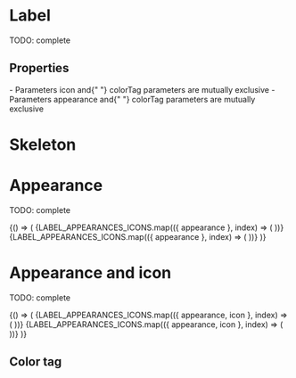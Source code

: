 

<Meta title="Atoms/Label" component={Label} />

# Label

TODO: complete

<Preview>
  <Story name="default" parameters={{ decorators: [withKnobs, withA11y] }}>
    <Label
      id="id-1"
      icon={LABEL_APPEARANCES_ICONS[0].icon}
      label={text("label", "Text")}
    />
  </Story>
</Preview>

## Properties

<Props of={Label} />
<Text>
  - Parameters <Text appearance="primary">icon </Text> and{" "}
  <Text appearance="primary"> colorTag </Text> parameters are mutually exclusive
</Text>
<Text>
  - Parameters <Text appearance="primary">appearance </Text> and{" "}
  <Text appearance="primary"> colorTag </Text> parameters are mutually exclusive
</Text>

# Skeleton

<Preview>
  <Story name="skeleton" parameters={{ decorators: [withKnobs, withA11y] }}>
    <Label.Skeleton />
  </Story>
</Preview>

# Appearance

TODO: complete

<Preview withToolbar>
  <Story name="appearance">
    {() => (
      <Stack column align="stretch">
        <Stack.Item>
          <Stack wrap>
            {LABEL_APPEARANCES_ICONS.map(({ appearance }, index) => (
              <Stack.Item key={index}>
                <Label
                  id={`id-${index}`}
                  appearance={appearance}
                  label={appearance}
                />
              </Stack.Item>
            ))}
          </Stack>
        </Stack.Item>
        <Stack.Item>
          <Stack wrap>
            {LABEL_APPEARANCES_ICONS.map(({ appearance }, index) => (
              <Stack.Item key={index}>
                <Label
                  id={`id-${index}`}
                  appearance={appearance}
                  label={appearance}
                  onClick={action("onClick")}
                />
              </Stack.Item>
            ))}
          </Stack>
        </Stack.Item>
      </Stack>
    )}
  </Story>
</Preview>

# Appearance and icon

TODO: complete

<Preview withToolbar>
  <Story name="appearance and icon">
    {() => (
      <Stack column align="stretch">
        <Stack.Item>
          <Stack wrap>
            {LABEL_APPEARANCES_ICONS.map(({ appearance, icon }, index) => (
              <Stack.Item key={index}>
                <Label
                  id={`id-${index}`}
                  appearance={appearance}
                  label={appearance}
                  icon={icon}
                />
              </Stack.Item>
            ))}
          </Stack>
        </Stack.Item>
        <Stack.Item>
          <Stack wrap>
            {LABEL_APPEARANCES_ICONS.map(({ appearance, icon }, index) => (
              <Stack.Item key={index}>
                <Label
                  id={`id-${index}`}
                  appearance={appearance}
                  label={appearance}
                  icon={icon}
                  onClick={action("onClick")}
                />
              </Stack.Item>
            ))}
          </Stack>
        </Stack.Item>
      </Stack>
    )}
  </Story>
</Preview>

## Color tag

<Preview>
  <Story name="color tag" parameters={{ decorators: [withKnobs, withA11y] }}>
    <Stack wrap>
      <Stack.Item>
        <Label
          id="id-1"
          colorTag={color("colorTag1", "#ff0000")}
          label="Label without action"
        />
      </Stack.Item>
      <Stack.Item>
        <Label
          id="id-2"
          colorTag={color("colorTag2", "#4a90e2")}
          label="Label with action"
          onClick={action("onClick")}
        />
      </Stack.Item>
    </Stack>
  </Story>
</Preview>
